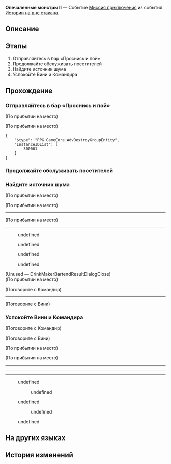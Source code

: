 {{Дополнить|Диалоги.}}
{{Миссия Инфобокс
|id              = 8021102
|Название        = 
|Изображение     = Миссия Освоения Опечаленные монстры II.png
|Тип             = Миссия приключения
|События         = Истории на дне стакана
|Глава           = Истории на дне стакана
|Условия         = Завершена [[Миссия приключения]] ''[[Опечаленные монстры I]]''
|Персонажи       = Вини; Командир; Первопроходец; Шивон
|СтартЛокация    = Отель «Грёзы» (Мир грёз)
|Мир             = Пенакония
|Локации         = Отель «Грёзы» (Мир грёз)
|Предыдущая      = Опечаленные монстры I
|Следующая       = Опечаленные монстры III
|Награды         = Опыт Освоения*150; Звёздный нефрит*10; Путеводитель путешественника*4; Утраченный кристалл*3; Кредиты*30 000
}}
'''Опечаленные монстры II''' — Событие [[Миссия приключения]] из события [[Истории на дне стакана]].

==Описание==
{{Описание|<!--официальное описание из Перекрёстка судеб-->}}

==Этапы==
# Отправляйтесь в бар «Проснись и пой»
# Продолжайте обслуживать посетителей
# Найдите источник шума
# Успокойте Вини и Командира

==Прохождение==
{{Дополнить}}


===Отправляйтесь в бар «Проснись и пой»===
{{Описание миссии|локация=Отель «Грёзы» (Мир грёз)|Шивон, хозяйка бара «Проснись и пой», дала вам поручение. Она надеется, что вы сможете временно подменить бармена.<br />Пора открываться.}}
{{Диалог Начало}}
;(По прибытии на место)

;(По прибытии на место)
<pre>{
	"$type": "RPG.GameCore.AdvDestroyGroupEntity",
	"InstanceIDList": [
		300001
	]
}</pre>
<!--Unknown TalkSentence: 802110501-->
{{Диалог Конец}}

===Продолжайте обслуживать посетителей===
{{Описание миссии|локация=Отель «Грёзы» (Мир грёз)|Шивон, хозяйка бара «Проснись и пой», дала вам поручение. Она надеется, что вы сможете временно подменить бармена.<br />Продолжайте обслуживать посетителей.}}
{{Диалог Начало}}
{{Диалог Конец}}

===Найдите источник шума===
{{Описание миссии|локация=Отель «Грёзы» (Мир грёз)|Шивон, хозяйка бара «Проснись и пой», дала вам поручение. Она надеется, что вы сможете временно подменить бармена.<br />Вы услышали звуки ссоры. Да что же там происходит?}}
{{Диалог Начало}}
;(По прибытии на место)

;(По прибытии на место)
----
<!--Unknown TalkSentence: 802110601-->

;(По прибытии на место)
----
<!--Unknown TalkSentence: 802110701-->
<!--Unknown TalkSentence: 802110702-->
:{{Диалог|Стрелка}} undefined
<!--Unknown TalkSentence: 802110704-->
<!--Unknown TalkSentence: 802110705-->
<!--Unknown TalkSentence: 802110706-->
<!--Unknown TalkSentence: 802110707-->
:{{Диалог|Стрелка}} undefined
:{{Диалог|Стрелка}} undefined
:{{Диалог|Стрелка}} undefined
;(Unused &mdash; DrinkMakerBartendResultDialogClose)
;(По прибытии на место)

;(Поговорите с Командир)
----
<!--Unknown TalkSentence: 802110601-->

;(Поговорите с Вини)
<!--Unknown TalkSentence: 802111607-->
{{Диалог Конец}}

===Успокойте Вини и Командира===
{{Описание миссии|локация=Отель «Грёзы» (Мир грёз)|Шивон, хозяйка бара «Проснись и пой», дала вам поручение. Она надеется, что вы сможете временно подменить бармена.<br />Вини сломал радиоприёмник Командира, и никто из них не признаёт вины. Выслушайте точку зрения каждого.}}
{{Диалог Начало}}

;(Поговорите с Командир)


;(Поговорите с Вини)

;(По прибытии на место)

;(По прибытии на место)
----
:{{tx}}
----
----
<!--Unknown TalkSentence: 802112301-->
<!--Unknown TalkSentence: 802112302-->
:{{Диалог|Стрелка}} undefined
:<!--Unknown TalkSentence: 802112304-->
:<!--Unknown TalkSentence: 802112305-->
:<!--Unknown TalkSentence: 802112306-->
:<!--Unknown TalkSentence: 802112307-->
::{{Диалог|Стрелка}} undefined
:<!--Unknown TalkSentence: 802112309-->
:<!--Unknown TalkSentence: 802112310-->
:{{Диалог|Стрелка}} undefined
:<!--Unknown TalkSentence: 802112306-->
:<!--Unknown TalkSentence: 802112307-->
::{{Диалог|Стрелка}} undefined
:<!--Unknown TalkSentence: 802112309-->
:<!--Unknown TalkSentence: 802112310-->
<!--Unknown TalkSentence: 802112306-->
<!--Unknown TalkSentence: 802112307-->
:{{Диалог|Стрелка}} undefined
<!--Unknown TalkSentence: 802112309-->
<!--Unknown TalkSentence: 802112310-->
{{Диалог Конец}}

==На других языках==
{{На других языках
|en   = Morose Monsters (II)
|zhs  = 忧伤的怪物们·其二
|zht  = 憂傷的怪物們•其二
|ja   = 悲しき化け物たち・2
|ko   = 우울한 몬스터들•2
|es   = Monstruos melancólicos&nbsp;II
|fr   = Monstres moroses (II)
|ru   = Опечаленные монстры II
|th   = เหล่ามอนสเตอร์ที่เศร้าโศก 2
|vi   = Quái Vật Buồn 2
|de   = Melancholische Monster (Teil 2)
|id   = Para Monster yang Bersedih 2
|pt   = Monstros Taciturnos (II)
}}

==История изменений==
{{История изменений|2.7}}
